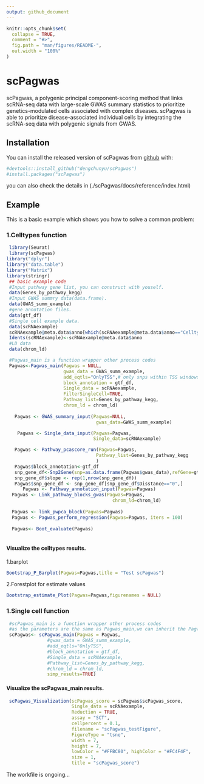 ```yaml
---
output: github_document
---
```


<!-- README.md is generated from README.Rmd. Please edit that file -->

```r
knitr::opts_chunk$set(
  collapse = TRUE,
  comment = "#>",
  fig.path = "man/figures/README-",
  out.width = "100%"
)
```

# scPagwas

<!-- badges: start -->
<!-- badges: end -->

scPagwas, a polygenic principal component-scoring method that links scRNA-seq data with large-scale GWAS summary statistics to prioritize genetics-modulated cells associated with complex diseases.
scPagwas is able to prioritize disease-associated individual cells by integrating the scRNA-seq data with polygenic signals from GWAS.

## Installation

You can install the released version of scPagwas from [github](https://github.com/dengchunyu/scPagwas) with:

``` r
#devtools::install_github("dengchunyu/scPagwas")
#install.packages("scPagwas")

```
you can also check the details in (./scPagwas/docs/reference/index.html) 

## Example 

This is a basic example which shows you how to solve a common problem:
 
### 1.Celltypes function 

```r
 library(Seurat)
 library(scPagwas)
library("dplyr")
library("data.table")
library("Matrix")
library(stringr) 
 ## basic example code
 #Input pathway gene list, you can construct with youself.
 data(Genes_by_pathway_kegg)
 #Input GWAS summry data(data.frame).
 data(GWAS_summ_example)
 #gene annotation files.
 data(gtf_df)
 #Single cell example data.
 data(scRNAexample)
 scRNAexample@meta.data$anno[which(scRNAexample@meta.data$anno=="Celltype4")]<-"Effector CD8+T cell"
 Idents(scRNAexample)<-scRNAexample@meta.data$anno
 #LD data
 data(chrom_ld)

 #Pagwas_main is a function wrapper other process codes
 Pagwas<-Pagwas_main(Pagwas = NULL,
                     gwas_data = GWAS_summ_example,
                     add_eqtls="OnlyTSS",# only snps within TSS windows
                     block_annotation = gtf_df,
                     Single_data = scRNAexample,
                     FilterSingleCell=TRUE,
                     Pathway_list=Genes_by_pathway_kegg,
                     chrom_ld = chrom_ld)
 
   Pagwas <- GWAS_summary_input(Pagwas=NULL,
                                 gwas_data=GWAS_summ_example)

    Pagwas <- Single_data_input(Pagwas=Pagwas,
                                Single_data=scRNAexample)

   Pagwas <- Pathway_pcascore_run(Pagwas=Pagwas,
                                 Pathway_list=Genes_by_pathway_kegg
                                 )
   Pagwas$block_annotation<-gtf_df
   snp_gene_df<-Snp2Gene(snp=as.data.frame(Pagwas$gwas_data),refGene=gtf_df)
   snp_gene_df$slope <- rep(1,nrow(snp_gene_df))
   Pagwas$snp_gene_df <- snp_gene_df[snp_gene_df$Disstance=="0",]
      Pagwas <- Pathway_annotation_input(Pagwas=Pagwas)
  Pagwas <- Link_pathway_blocks_gwas(Pagwas=Pagwas,
                                       chrom_ld=chrom_ld)
  
  Pagwas <- link_pwpca_block(Pagwas=Pagwas)
  Pagwas <- Pagwas_perform_regression(Pagwas=Pagwas, iters = 100)
 
  Pagwas<- Boot_evaluate(Pagwas)
  

``` 
#### Visualize the celltypes results.

 1.barplot
```r
Bootstrap_P_Barplot(Pagwas=Pagwas,title = "Test scPagwas")
```

 2.Forestplot for estimate values
```r

Bootstrap_estimate_Plot(Pagwas=Pagwas,figurenames = NULL)

```

### 1.Single cell function
```r
 #scPagwas_main is a function wrapper other process codes
 #as the parameters are the same as Pagwas_main,we can inherit the Pagwas reuslt for save time.
 scPagwas<- scPagwas_main(Pagwas = Pagwas,
               #gwas_data = GWAS_summ_example,
               #add_eqtls="OnlyTSS",
               #block_annotation = gtf_df,
               #Single_data = scRNAexample,
               #Pathway_list=Genes_by_pathway_kegg,
               #chrom_ld = chrom_ld,
               simp_results=TRUE)
```


#### Visualize the scPagwas_main results.
```r
 scPagwas_Visualization(scPagwas_score = scPagwas$scPagwas_score,
                        Single_data = scRNAexample,
                        Reduction = TRUE,
                        assay = "SCT",
                        cellpercent = 0.1,
                        filename = "scPagwas_testFigure",
                        FigureType = "tsne",
                        width = 7,
                        height = 7,
                        lowColor = "#FFBC80", highColor = "#FC4F4F",
                        size = 1,
                        title = "scPagwas_score")

```


The workfile is ongoing...
